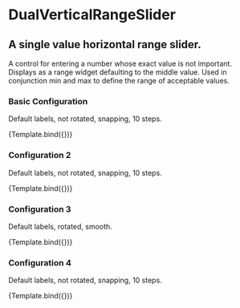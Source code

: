 
<Meta 
  title="components/DualVerticalRangeSlider" 
  component={DualVerticalRangeSlider} 
/>



# DualVerticalRangeSlider

## A single value horizontal range slider.
A control for entering a number whose exact value is not important. Displays as
a range widget defaulting to the middle value. Used in conjunction min and max
to define the range of acceptable values.

### Basic Configuration
Default labels, not rotated, snapping, 10 steps.

<Canvas withToolbar>
<Story 
  name="basic"
  args={{
    initialLowerValue: 20,
    initialUpperValue: 80,
    min: 0,
    max: 100,
    decimals: 0,
    step: 5,
    showTicks: true,
    snap: true,
    customLabels: [
    { 0: "lfgdfdw" },
    { 50: "mehfium" },
    { 100: "hgfddgdfdfgdfdsgdfgh"}
    ],
    showLabel: true,
    prefix: "",
    suffix: "",
    primaryColor: "hsl(196, 100%, 48%)",
    primaryColorLight: "hsl(196, 100%, 70%)",
    rotateLabel: false,
    height: 500
  }}
>
  {Template.bind({})}
</Story>  
</Canvas>

### Configuration 2
Default labels, not rotated, snapping, 10 steps.

<Canvas withToolbar>
  <Story 
    name="two"
    args={{
      initialLowerValue: 20,
      initialUpperValue: 80,
      min: 0,
      max: 100,
      decimals: 0,
      step: 5,
      showTicks: true,
      snap: true,
      customLabels: [
      { 0: "lfgdfdw" },
      { 50: "mehfium" },
      { 100: "hgfddgdfdfgdfgh"}
      ],
      showLabel: true,
      prefix: "",
      suffix: "",
      primaryColor: "hsl(196, 100%, 48%)",
      primaryColorLight: "hsl(196, 100%, 70%)",
      rotateLabel: false,
      width: 1200
    }}
  >
    {Template.bind({})}
  </Story>
</Canvas>

### Configuration 3
Default labels, rotated, smooth.

<Canvas withToolbar>
  <Story 
    name="three"
    args={{
      initialLowerValue: 20,
      initialUpperValue: 80,
      min: 0,
      max: 100,
      decimals: 0,
      step: 5,
      showTicks: true,
      snap: true,
      customLabels: [
      { 0: "lfgdfdw" },
      { 50: "mehfium" },
      { 100: "hgfddgdfdfgdfgh"}
      ],
      showLabel: true,
      prefix: "",
      suffix: "",
      primaryColor: "hsl(196, 100%, 48%)",
      primaryColorLight: "hsl(196, 100%, 70%)",
      rotateLabel: false,
      width: 1200
    }}
  >
    {Template.bind({})}
  </Story>
</Canvas>

### Configuration 4
Default labels, not rotated, snapping, 10 steps.

<Canvas withToolbar>
  <Story 
    name="four"
    args={{
      initialLowerValue: 20,
      initialUpperValue: 80,
      min: 0,
      max: 100,
      decimals: 0,
      step: 5,
      showTicks: true,
      snap: true,
      customLabels: [],
      showLabel: true,
      prefix: "",
      suffix: "",
      primaryColor: "hsl(196, 100%, 48%)",
      primaryColorLight: "hsl(196, 100%, 70%)",
      rotateLabel: false,
      width: 1200
    }}
  >
    {Template.bind({})}
  </Story>
</Canvas>

<ArgsTable of={DualVerticalRangeSlider} />
